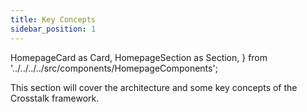 ```yaml
---
title: Key Concepts
sidebar_position: 1
---
```


  HomepageCard as Card,
  HomepageSection as Section,
} from '../../../../src/components/HomepageComponents';

This section will cover the architecture and some key concepts of the Crosstalk framework.


<Section>
  <Card
    title="High Level Architecture"
    description="How does Crosstalk work to provide a seamless bridging?"
    to="high-level-architecture"
  />
    <Card
    title="Fee Management"
    description="How fees is deducted for a cross-chain request?"
    to="fee-management"
  />
  <Card
    title="Additional Security Module"
    description="How iDapps can use ASM to add another layer of security as required."
    to="additional-security-module"
  />

  </Section>